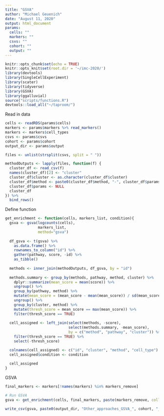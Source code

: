 ```yaml
---
title: "GSVA"
author: "Michael Geuenich"
date: "August 11, 2020"
output: html_document
params:
  cells: ""
  markers: ""
  csvs: ""
  cohort: ""
  output: ""
---
```


```r
knitr::opts_chunk$set(echo = TRUE)
knitr::opts_knit$set(root.dir = '~/imc-2020/')
library(devtools)
library(SingleCellExperiment)
library(scater)
library(tidyverse)
library(GSVA)
library(ggalluvial)
source("scripts/functions.R")
devtools::load_all("~/taproom/")
```

Read in data
```r
cells <- readRDS(params$cells)
markers <- params$markers %>% read_markers()
markers <- markers$cell_types
csvs <- params$csvs
cohort <- params$cohort
output_dir <- params$output

files <- unlist(strsplit(csvs, split = " "))

methodOutputs <- lapply(files, function(f) {
  cluster_df <- read_csv(f)
  names(cluster_df)[2] <- "cluster"
  cluster_df$cluster <- as.character(cluster_df$cluster)
  cluster_df$method <- paste0(cluster_df$method, "-", cluster_df$params)
  cluster_df$params <- NULL
  cluster_df
}) %>% 
  bind_rows()
```

Define function
```r
get_enrichment <- function(cells, markers_list, condition){
  gsva <- gsva(logcounts(cells),
               markers_list,
               method="gsva")
  
  df_gsva <- t(gsva) %>% 
    as.data.frame() %>% 
    rownames_to_column("id") %>% 
    gather(pathway, score, -id) %>% 
    as_tibble()
  
  methods <- inner_join(methodOutputs, df_gsva, by = "id")
  
  methods.summary <- group_by(methods, pathway, method, cluster) %>% 
    dplyr::summarize(mean_score = mean(score)) %>% 
    ungroup() %>% 
    group_by(pathway, method) %>% 
    mutate(mean_score = (mean_score - mean(mean_score)) / sd(mean_score)) %>% 
    ungroup() %>% 
    group_by(cluster, method) %>% 
    mutate(thresh_score = mean_score == max(mean_score)) %>% 
    filter(thresh_score == TRUE)
  
  cell_assigned <- left_join(select(methods, -score), 
                             select(methods.summary, -mean_score), 
                             by = c("method", "pathway", "cluster")) %>% 
    filter(thresh_score == TRUE) %>% 
    select(-thresh_score)

  colnames(cell_assigned) <- c("id", "cluster", "method", "cell_type")
  cell_assigned$condition <- condition
  
  cell_assigned
}
```

GSVA
```r
final_markers <- markers[!names(markers) %in% markers_remove]

# Run GSVA
gsva <- get_enrichment(cells, final_markers, paste(markers_remove, collapse = "_"))
```


```r
write_csv(gsva, paste0(output_dir, "Other_approaches_GSVA_", cohort, "_", paste(markers_remove, collapse = "_"), ".csv"))
```

